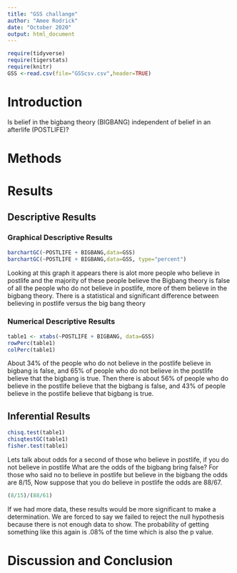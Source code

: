 ```yaml
---
title: "GSS challange"
author: "Amee Rodrick"
date: "October 2020"
output: html_document
---
```


```r
require(tidyverse)
require(tigerstats)
require(knitr)
GSS <-read.csv(file="GSScsv.csv",header=TRUE)
```

# Introduction

<!--In this section you explain what you are trying to show.  Where did the data come from?  What is the research or other question you are trying to answer?.  If you skimp in this section expect to be marked down in your grade. Paint a picture of the project a couple of paragraphs is expected!-->

Is belief in the bigbang theory (BIGBANG) independent of belief in an afterlife (POSTLIFE)?

# Methods

<!--Decide on your methods:  use "variable analysis" or other appropriate descriptors.  Make sure to choose at least one graphical method and at least one numerical method. Discuss what data manipulations may be needed for example subsetting or other binning procedures and what sort of graphical displays and inferential tools will be used!-->

# Results

<!--Divide this section into two sub-sections:  One for your descriptive  results and one for your inferential results.!-->

## Descriptive Results

### Graphical Descriptive Results

<!--Graphical results here.  Make sure to show your code.  Provide appropriate labels for axes, giving units if possible, and provide a good title for the graph, too.  Use the graphical results to describe the patterns if any that exist in the data as focused toward the research question. Bottom line is to explain the features of the graph that are relevant to conforming or departing to what is expected by your null hypothesis !-->
```r
barchartGC(~POSTLIFE + BIGBANG,data=GSS)
barchartGC(~POSTLIFE + BIGBANG,data=GSS, type="percent")

```

Looking at this graph it appears there is alot more people who believe in postlife and the majority of these people believe the Bigbang theory is false of all the people who do not believe in postlife, more of them believe in the bigbang theory. There is a statistical and  significant difference between believing in postlife versus the big bang theory 


### Numerical Descriptive Results

<!--Numerical results go here. Use the numerical results to describe the patterns if any that exist in the data as focused toward the research question!-->
```r
table1 <- xtabs(~POSTLIFE + BIGBANG, data=GSS)
rowPerc(table1)
colPerc(table1)
```

About 34% of the people who do not believe in the postlife believe in bigbang is false, and 65% of people who do not  believe in the postlife believe that the bigbang is true. Then there is about 56% of people who do believe in the postlife believe that the bigbang is false, and 43% of people believe in the postlife believe that bigbang is true.

## Inferential Results

<!--State hypothesis clearly.  Make sure your discussion of the inferential test covers all the aspects that the test output produces, such as test statistic, p-value etc.  Make a decision about the null hypothesis, explain the assumptions on which the selected test/procedure was based, and why the chosen procedure satisfys the assumptions and is appropriate to answer the research question!-->
```r
chisq.test(table1)
chisqtestGC(table1)
fisher.test(table1)
```

Lets talk about odds for a second of those who believe in postlife, if you do not believe in postlife What are the odds of the bigbang bring false? For those who said no to believe in postlife but believe in the bigbang the odds are 8/15, Now suppose that you do believe in postlife the odds are 88/67.
```r
(8/15)/(88/61)
```





If we had more data, these results would be more significant to make a determination. We are forced to say we failed to reject the null hypothesis because there is not enough data to show. The probability of  getting something  like this again is .08% of the time which is also the p value.




# Discussion and Conclusion

<!--Discussion and conclusion here.  If you found a relationship be sure to consider whether the relationship occurs because one of the variavbles causes the other, or whether they perhasps are related for some other reason.  Watch the chapter 6 videos from the GeorgeTown videos collection.!-->



